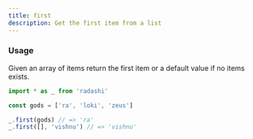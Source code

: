 ```yaml
---
title: first
description: Get the first item from a list
---
```


### Usage

Given an array of items return the first item or a default value if no items exists.

```ts
import * as _ from 'radashi'

const gods = ['ra', 'loki', 'zeus']

_.first(gods) // => 'ra'
_.first([], 'vishnu') // => 'vishnu'
```
